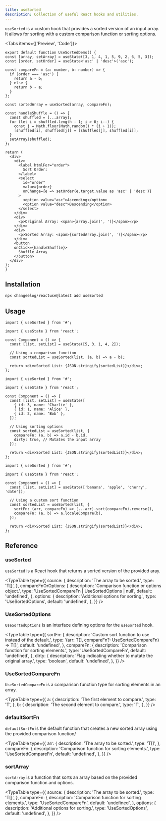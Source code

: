 ```yaml
---
title: useSorted
description: Collection of useful React hooks and utilities.
---
```


`useSorted` is a custom hook that provides a sorted version of an input array. It allows for sorting with a custom comparison function or sorting options.

<Tabs items={['Preview', 'Code']}>
  <Tab value="Preview">
    <UseSortedDemo />
  </Tab>
  <Tab value="Code">
  ```tsx
export default function UseSortedDemo() {
  const [array, setArray] = useState([3, 1, 4, 1, 5, 9, 2, 6, 5, 3]);
  const [order, setOrder] = useState<'asc' | 'desc'>('asc');

  const compareFn = (a: number, b: number) => {
    if (order === 'asc') {
      return a - b;
    } else {
      return b - a;
    }
  };

  const sortedArray = useSorted(array, compareFn);

  const handleShuffle = () => {
    const shuffled = [...array];
    for (let i = shuffled.length - 1; i > 0; i--) {
      const j = Math.floor(Math.random() * (i + 1));
      [shuffled[i], shuffled[j]] = [shuffled[j], shuffled[i]];
    }
    setArray(shuffled);
  };

  return (
    <div>
      <div>
        <label htmlFor="order">
          Sort Order:
        </label>
        <select
          id="order"
          value={order}
          onChange={e => setOrder(e.target.value as 'asc' | 'desc')}
        >
          <option value="asc">Ascending</option>
          <option value="desc">Descending</option>
        </select>
      </div>
      <div>
        <p>Original Array: <span>{array.join(', ')}</span></p>
      </div>
      <div>
        <p>Sorted Array: <span>{sortedArray.join(', ')}</span></p>
      </div>
      <button 
      onClick={handleShuffle}>
        Shuffle Array
      </button>
    </div>
  );
}
```
</Tab>
</Tabs>

## Installation

```bash
npx changeelog/reactuse@latest add useSorted
```

## Usage

```tsx
import { useSorted } from '#';

import { useState } from 'react';

const Component = () => {
  const [list, setList] = useState([5, 3, 1, 4, 2]);

  // Using a comparison function
  const sortedList = useSorted(list, (a, b) => a - b);

  return <div>Sorted List: {JSON.stringify(sortedList)}</div>;
};
```

```tsx
import { useSorted } from '#';

import { useState } from 'react';

const Component = () => {
  const [list, setList] = useState([
    { id: 3, name: 'Charlie' },
    { id: 1, name: 'Alice' },
    { id: 2, name: 'Bob' },
  ]);

  // Using sorting options
  const sortedList = useSorted(list, {
    compareFn: (a, b) => a.id - b.id,
    dirty: true, // Mutates the input array
  });

  return <div>Sorted List: {JSON.stringify(sortedList)}</div>;
};
```

```tsx
import { useSorted } from '#';

import { useState } from 'react';

const Component = () => {
  const [list, setList] = useState(['banana', 'apple', 'cherry', 'date']);

  // Using a custom sort function
  const sortedList = useSorted(list, {
    sortFn: (arr, compareFn) => [...arr].sort(compareFn).reverse(),
    compareFn: (a, b) => a.localeCompare(b),
  });

  return <div>Sorted List: {JSON.stringify(sortedList)}</div>;
};
```

## Reference

### useSorted

`useSorted` is a React hook that returns a sorted version of the provided aray.

<TypeTable
  type={{
    source: {
      description: 'The array to be sorted.',
      type: 'T[]',
    },
    compareFnOrOptions: {
      description: 'Comparison function or options object.',
      type: 'UseSortedCompareFn | UseSortedOptions | null',
      default: 'undefined',
    },
    options: {
      description: 'Additional options for sorting.',
      type: 'UseSortedOptions',
      default: 'undefined',
    },
  }}
/>

### UseSortedOptions

`UseSortedOptions` is an interface defining options for the `useSorted` hook.

<TypeTable
  type={{
    sortFn: {
      description: 'Custom sort function to use instead of the default.',
      type: '(arr: T[], compareFn?: UseSortedCompareFn) => T[]',
      default: 'undefined',
    },
    compareFn: {
      description: 'Comparison function for sorting elements.',
      type: 'UseSortedCompareFn',
      default: 'undefined',
    },
    dirty: {
      description: 'Flag indicating whether to mutate the original array.',
      type: 'boolean',
      default: 'undefined',
    },
  }}
/>

### UseSortedCompareFn

`UseSortedCompareFn` is a comparison function type for sorting elements in an array.

<TypeTable
  type={{
    a: {
      description: 'The first element to compare.',
      type: 'T',
    },
    b: {
      description: 'The second element to compare.',
      type: 'T',
    },
  }}
/>

### defaultSortFn

`defaultSortFn` is the default function that creates a new sorted array using the provided comparison function/

<TypeTable
  type={{
    arr: {
      description: 'The array to be sorted.',
      type: 'T[]',
    },
    compareFn: {
      description: 'Comparison function for sorting elements.',
      type: 'UseSortedCompareFn',
      default: 'undefined',
    },
  }}
/>

### sortArray

`sortArray` is a function that sorts an array based on the provided comparison function and options.

<TypeTable
  type={{
    source: {
      description: 'The array to be sorted.',
      type: 'T[]',
    },
    compareFn: {
      description: 'Comparison function for sorting elements.',
      type: 'UseSortedCompareFn',
      default: 'undefined',
    },
    options: {
      description: 'Additional options for sorting.',
      type: 'UseSortedOptions',
      default: 'undefined',
    },
  }}
/>

